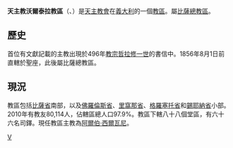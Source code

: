 {{Infobox diocese
|name =沃爾泰拉
|jurisdiction = 教區
|latin = Dioecesis Volaterrana
|local = 
|border = catholic
|image = Italy Tuscany Diocese map Volterra.svg
|image_size = 
|image_alt = 
|caption = 教區範圍
|image2 =Volterra-duomo assunta-facciata1.jpg
|caption2 =聖母升天主教座堂
|location = [[義大利|義大利]]
|rite = [[羅馬禮|羅馬禮]]
|territory = [[比薩省|比薩省]]南部等
|population =80,114
|patron = [[理諾|理諾]]、[[良一世|良一世]]
|province = 比薩
|established = 不遲於496年
|cathedral = [[聖母升天主教座堂_(沃爾泰拉)|聖母升天主教座堂]]
|co-cathedral =
|leadership = 主教 
|website =
|pope =  
|patriarch= 
|metropolitan =
|ordinary = 阿爾伯·西爾瓦尼
|coadjutor archbishop = 
|coadjutor bishop = 
|auxiliary = 
|emeritus = }}

'''天主教沃爾泰拉教區'''（{{lang-la|Dioecesis Volaterrana}}、{{lang-it|Diocesi di Volterra}}）是[[天主教會|天主教會]]在[[義大利|義大利]]的一個[[教區|教區]]。屬[[天主教比薩總教區|比薩總教區]]。
==歷史==
首位有文獻記載的主教出現於496年[[教宗哲拉修一世|教宗哲拉修一世]]的書信中。1856年8月1日前直轄於聖座，此後屬比薩總教區。
==現況==
教區包括[[比薩省|比薩省]]南部，以及[[佛羅倫斯省|佛羅倫斯省]]、[[里窩那省|里窩那省]]、[[格羅塞托省|格羅塞托省]]和[[錫耶納省|錫耶納省]]小部。2010年有教友80,114人，佔轄區總人口97.9%。教區下轄八十八個堂區，有六十六名司鐸。現任教區主教為[[阿爾伯·西爾瓦尼|阿爾伯·西爾瓦尼]]。

[[Category:義大利天主教教區|V]]
{{意大利天主教教區}}